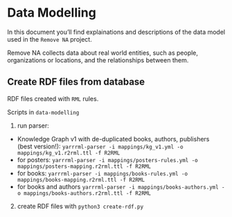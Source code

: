 # Data Modelling

In this document you'll find explainations and descriptions of the data model used in the `Remove NA` project.

Remove NA collects data about real world entities, such as people, organizations or locations, and the relationships between them.


## Create RDF files from database

RDF files created with `RML` rules.

Scripts in `data-modelling`

1. run parser:
  - Knowledge Graph v1 with de-duplicated books, authors, publishers (best version!): `yarrrml-parser -i mappings/kg_v1.yml -o mappings/kg_v1.r2rml.ttl -f R2RML`
  - for posters: `yarrrml-parser -i mappings/posters-rules.yml -o mappings/posters-mapping.r2rml.ttl -f R2RML`
  - for books: `yarrrml-parser -i mappings/books-rules.yml -o mappings/books-mapping.r2rml.ttl -f R2RML`
  - for books and authors `yarrrml-parser -i mappings/books-authors.yml -o mappings/books-authors.r2rml.ttl -f R2RML`

2. create RDF files with `python3 create-rdf.py`





